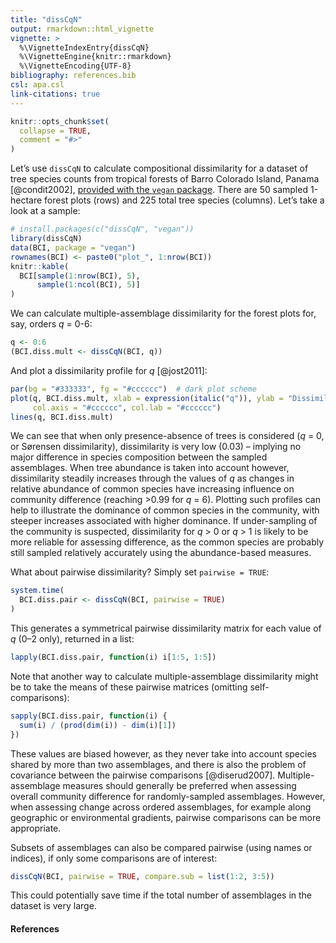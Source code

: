 ```yaml
---
title: "dissCqN"
output: rmarkdown::html_vignette
vignette: >
  %\VignetteIndexEntry{dissCqN}
  %\VignetteEngine{knitr::rmarkdown}
  %\VignetteEncoding{UTF-8}
bibliography: references.bib
csl: apa.csl
link-citations: true
---
```


```r
knitr::opts_chunk$set(
  collapse = TRUE,
  comment = "#>"
)
```

Let's use `dissCqN` to calculate compositional dissimilarity for a dataset of tree species counts from tropical forests of Barro Colorado Island, Panama [@condit2002], [provided with the `vegan` package](https://rdrr.io/cran/vegan/man/BCI.html). There are 50 sampled 1-hectare forest plots (rows) and 225 total tree species (columns). Let's take a look at a sample:

```r
# install.packages(c("dissCqN", "vegan"))
library(dissCqN)
data(BCI, package = "vegan")
rownames(BCI) <- paste0("plot_", 1:nrow(BCI))
knitr::kable(
  BCI[sample(1:nrow(BCI), 5), 
      sample(1:ncol(BCI), 5)]
)
```

We can calculate multiple-assemblage dissimilarity for the forest plots for, say, orders *q* = 0-6:

```r
q <- 0:6
(BCI.diss.mult <- dissCqN(BCI, q))
```

And plot a dissimilarity profile for *q* [@jost2011]:

```r
par(bg = "#333333", fg = "#cccccc")  # dark plot scheme
plot(q, BCI.diss.mult, xlab = expression(italic("q")), ylab = "Dissimilarity", 
     col.axis = "#cccccc", col.lab = "#cccccc")
lines(q, BCI.diss.mult)
```

We can see that when only presence-absence of trees is considered (*q* = 0, or Sørensen dissimilarity), dissimilarity is very low (0.03) -- implying no major difference in species composition between the sampled assemblages. When tree abundance is taken into account however, dissimilarity steadily increases through the values of *q* as changes in relative abundance of common species have increasing influence on community difference (reaching \>0.99 for *q* = 6). Plotting such profiles can help to illustrate the dominance of common species in the community, with steeper increases associated with higher dominance. If under-sampling of the community is suspected, dissimilarity for *q* \> 0 or *q* \> 1 is likely to be more reliable for assessing difference, as the common species are probably still sampled relatively accurately using the abundance-based measures.

What about pairwise dissimilarity? Simply set `pairwise = TRUE`:

```r
system.time(
  BCI.diss.pair <- dissCqN(BCI, pairwise = TRUE)
)
```

This generates a symmetrical pairwise dissimilarity matrix for each value of *q* (0--2 only), returned in a list:

```r
lapply(BCI.diss.pair, function(i) i[1:5, 1:5])
```

Note that another way to calculate multiple-assemblage dissimilarity might be to take the means of these pairwise matrices (omitting self-comparisons):

```r
sapply(BCI.diss.pair, function(i) {
  sum(i) / (prod(dim(i)) - dim(i)[1])
})
```

These values are biased however, as they never take into account species shared by more than two assemblages, and there is also the problem of covariance between the pairwise comparisons [@diserud2007]. Multiple-assemblage measures should generally be preferred when assessing overall community difference for randomly-sampled assemblages. However, when assessing change across ordered assemblages, for example along geographic or environmental gradients, pairwise comparisons can be more appropriate.

Subsets of assemblages can also be compared pairwise (using names or indices), if only some comparisons are of interest:

```r
dissCqN(BCI, pairwise = TRUE, compare.sub = list(1:2, 3:5))
```

This could potentially save time if the total number of assemblages in the dataset is very large.

#### References
